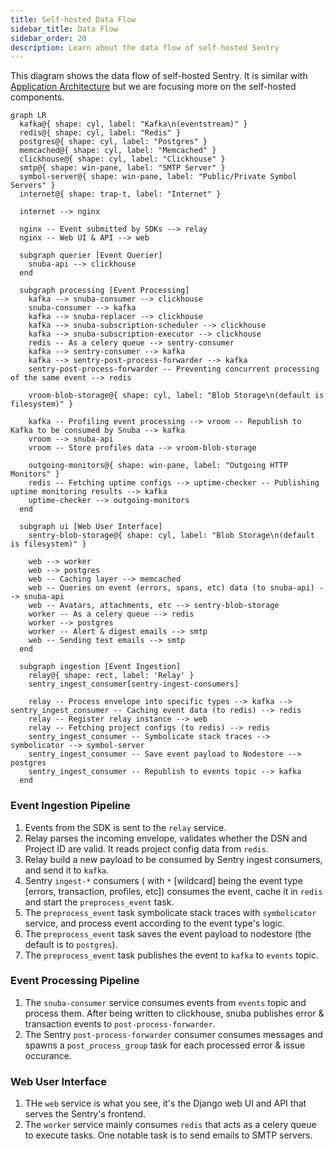 ```yaml
---
title: Self-hosted Data Flow
sidebar_title: Data Flow
sidebar_order: 20
description: Learn about the data flow of self-hosted Sentry
---
```


This diagram shows the data flow of self-hosted Sentry. It is similar with [Application Architecture](/application-architecture/overview/) but we are focusing more on the self-hosted components.

```mermaid
graph LR
  kafka@{ shape: cyl, label: "Kafka\n(eventstream)" }
  redis@{ shape: cyl, label: "Redis" }
  postgres@{ shape: cyl, label: "Postgres" }
  memcached@{ shape: cyl, label: "Memcached" }
  clickhouse@{ shape: cyl, label: "Clickhouse" }
  smtp@{ shape: win-pane, label: "SMTP Server" }
  symbol-server@{ shape: win-pane, label: "Public/Private Symbol Servers" }
  internet@{ shape: trap-t, label: "Internet" }

  internet --> nginx

  nginx -- Event submitted by SDKs --> relay
  nginx -- Web UI & API --> web

  subgraph querier [Event Querier]
    snuba-api --> clickhouse
  end

  subgraph processing [Event Processing]
    kafka --> snuba-consumer --> clickhouse
    snuba-consumer --> kafka
    kafka --> snuba-replacer --> clickhouse
    kafka --> snuba-subscription-scheduler --> clickhouse
    kafka --> snuba-subscription-executor --> clickhouse
    redis -- As a celery queue --> sentry-consumer
    kafka --> sentry-consumer --> kafka
    kafka --> sentry-post-process-forwarder --> kafka
    sentry-post-process-forwarder -- Preventing concurrent processing of the same event --> redis

    vroom-blob-storage@{ shape: cyl, label: "Blob Storage\n(default is filesystem)" }

    kafka -- Profiling event processing --> vroom -- Republish to Kafka to be consumed by Snuba --> kafka
    vroom --> snuba-api
    vroom -- Store profiles data --> vroom-blob-storage

    outgoing-monitors@{ shape: win-pane, label: "Outgoing HTTP Monitors" }
    redis -- Fetching uptime configs --> uptime-checker -- Publishing uptime monitoring results --> kafka
    uptime-checker --> outgoing-monitors
  end

  subgraph ui [Web User Interface]
    sentry-blob-storage@{ shape: cyl, label: "Blob Storage\n(default is filesystem)" }

    web --> worker
    web --> postgres
    web -- Caching layer --> memcached
    web -- Queries on event (errors, spans, etc) data (to snuba-api) --> snuba-api
    web -- Avatars, attachments, etc --> sentry-blob-storage
    worker -- As a celery queue --> redis
    worker --> postgres
    worker -- Alert & digest emails --> smtp
    web -- Sending test emails --> smtp
  end

  subgraph ingestion [Event Ingestion]
    relay@{ shape: rect, label: 'Relay' }
    sentry_ingest_consumer[sentry-ingest-consumers]

    relay -- Process envelope into specific types --> kafka --> sentry_ingest_consumer -- Caching event data (to redis) --> redis
    relay -- Register relay instance --> web
    relay -- Fetching project configs (to redis) --> redis
    sentry_ingest_consumer -- Symbolicate stack traces --> symbolicator --> symbol-server
    sentry_ingest_consumer -- Save event payload to Nodestore --> postgres
    sentry_ingest_consumer -- Republish to events topic --> kafka
  end
```

### Event Ingestion Pipeline

1. Events from the SDK is sent to the `relay` service.
2. Relay parses the incoming envelope, validates whether the DSN and Project ID are valid. It reads project config data from `redis`.
3. Relay build a new payload to be consumed by Sentry ingest consumers, and send it to `kafka`.
4. Sentry `ingest-*` consumers ( with `*` [wildcard] being the event type [errors, transaction, profiles, etc]) consumes the event, cache it in `redis` and start the `preprocess_event` task.
5. The `preprocess_event` task symbolicate stack traces with `symbolicator` service, and process event according to the event type's logic.
6. The `preprocess_event` task saves the event payload to nodestore (the default is to `postgres`).
7. The `preprocess_event` task publishes the event to `kafka` to `events` topic.

### Event Processing Pipeline

1. The `snuba-consumer` service consumes events from `events` topic and process them. After being written to clickhouse, snuba publishes error & transaction events to `post-process-forwarder`.
2. The Sentry `post-process-forwarder` consumer consumes messages and spawns a `post_process_group` task for each processed error & issue occurance.

### Web User Interface

1. THe `web` service is what you see, it's the Django web UI and API that serves the Sentry's frontend.
2. The `worker` service mainly consumes `redis` that acts as a celery queue to execute tasks. One notable task is to send emails to SMTP servers.

